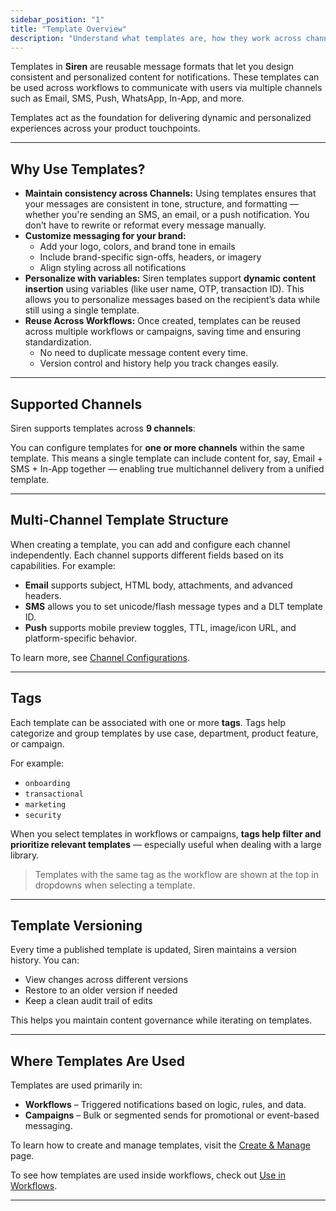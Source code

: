 ```yaml
---
sidebar_position: "1"
title: "Template Overview"
description: "Understand what templates are, how they work across channels, and how Siren lets you manage them efficiently."
---
```


Templates in **Siren** are reusable message formats that let you design consistent and personalized content for notifications. These templates can be used across workflows to communicate with users via multiple channels such as Email, SMS, Push, WhatsApp, In-App, and more.

Templates act as the foundation for delivering dynamic and personalized experiences across your product touchpoints.

---

## Why Use Templates?

- **Maintain consistency across Channels:** Using templates ensures that your messages are consistent in tone, structure, and formatting — whether you're sending an SMS, an email, or a push notification. You don’t have to rewrite or reformat every message manually.
- **Customize messaging for your brand:**
  - Add your logo, colors, and brand tone in emails
  - Include brand-specific sign-offs, headers, or imagery
  - Align styling across all notifications
- **Personalize with variables:** Siren templates support **dynamic content insertion** using variables (like user name, OTP, transaction ID). This allows you to personalize messages based on the recipient’s data while still using a single template.
- **Reuse Across Workflows:** Once created, templates can be reused across multiple workflows or campaigns, saving time and ensuring standardization.
  - No need to duplicate message content every time.
  - Version control and history help you track changes easily.

---

## Supported Channels

Siren supports templates across **9 channels**:

<CardGroup cols={3}>
  <Card title="SMS" icon="Message">
    
  </Card>
  <Card title="Email" icon="google">
    
  </Card>
  <Card title="Push Notification" icon="message">
    
  </Card>
  <Card title="Whatsapp" icon="Whatsapp">
    
  </Card>
  <Card title="Slack" icon="slack">
    
  </Card>
  <Card title="Microsoft Teams" icon="Microsoft ">
    
  </Card>
  <Card title="Discord" icon="discord">
    
  </Card>
  <Card title="In-App Messages" icon="Siren">
    
  </Card>
  <Card title="LINE" icon="Line">
    
  </Card>
</CardGroup>

You can configure templates for **one or more channels** within the same template. This means a single template can include content for, say, Email \+ SMS \+ In-App together — enabling true multichannel delivery from a unified template.

---

## Multi-Channel Template Structure

When creating a template, you can add and configure each channel independently. Each channel supports different fields based on its capabilities. For example:

- **Email** supports subject, HTML body, attachments, and advanced headers.
- **SMS** allows you to set unicode/flash message types and a DLT template ID.
- **Push** supports mobile preview toggles, TTL, image/icon URL, and platform-specific behavior.

To learn more, see [Channel Configurations](./channel-configs).

---

## Tags

Each template can be associated with one or more **tags**. Tags help categorize and group templates by use case, department, product feature, or campaign.

For example:

- `onboarding`
- `transactional`
- `marketing`
- `security`

When you select templates in workflows or campaigns, **tags help filter and prioritize relevant templates** — especially useful when dealing with a large library.

> Templates with the same tag as the workflow are shown at the top in dropdowns when selecting a template.

---

## Template Versioning

Every time a published template is updated, Siren maintains a version history. You can:

- View changes across different versions
- Restore to an older version if needed
- Keep a clean audit trail of edits

This helps you maintain content governance while iterating on templates.

---

## Where Templates Are Used

Templates are used primarily in:

- **Workflows** – Triggered notifications based on logic, rules, and data.
- **Campaigns** – Bulk or segmented sends for promotional or event-based messaging.

To learn how to create and manage templates, visit the [Create & Manage](./create-manage) page.

To see how templates are used inside workflows, check out [Use in Workflows](./using-in-workflows).

---